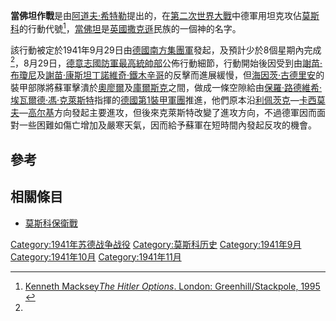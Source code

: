 {{Infobox Military Conflict
|conflict=當弗坦作戰
|image=
|caption=
|partof=[[第二次世界大戰|第二次世界大戰]][[德蘇戰爭|德蘇戰爭]]
|date=1941年9月至11月
|place=[[蘇聯|蘇聯]][[莫斯科|莫斯科]]外圍
|result=暫時撤退，蘇聯隨後獲勝
|combatant1=[[File:Flag_of_Germany_1933.svg|20px]] [[納粹德國|納粹德國]]
|combatant2={{flagicon|USSR}} [[蘇聯|蘇聯]]
|commander1=[[海因茨·古德里安|海因茨·古德里安]]<br />[[阿爾貝特·凱塞林|阿爾貝特·凱塞林]]<br />[[保羅·路德維希·埃瓦爾德·馮·克萊斯特|保羅·路德維希·埃瓦爾德·馮·克萊斯特]]<br />[[埃里希·赫普納|埃里希·赫普納]]<br />[[馬克西米連·馮·魏克斯|馬克西米連·馮·魏克斯]]
|commander2=[[安德烈·葉廖緬科|安德烈·葉廖緬科]]<br />[[安德烈·弗拉索夫|安德烈·弗拉索夫]]
|strength1=
|strength2=
|casualties1=
|casualties2=
|}}
{{Campaignbox 巴巴羅薩作戰}}
'''當佛坦作戰'''是由[[阿道夫·希特勒|阿道夫·希特勒]]提出的，在[[第二次世界大戰|第二次世界大戰]]中德軍用坦克攻佔[[莫斯科|莫斯科]]的行動代號<ref name="Macksey">[[Kenneth_Macksey|Kenneth Macksey]][http://militera.lib.ru/research/macksey/04.html ''The Hitler Options''. London: Greenhill/Stackpole, 1995] {{Wayback|url=http://militera.lib.ru/research/macksey/04.html |date=20080224101725 }}</ref>，[[當佛坦|當佛坦]]是[[英國|英國]][[撒克遜|撒克遜]]民族的一個神的名字。

該行動被定於1941年9月29日由[[德國南方集團軍|德國南方集團軍]]發起，及預計少於8個星期內完成<ref name="Macksey"/>，8月29日，[[陸軍總司令部_(德國國防軍)|德意志國防軍最高統帥部]]公佈行動細節，行動開始後因受到由[[謝苗·布瓊尼|謝苗·布瓊尼]]及[[謝苗·康斯坦丁諾維奇·鐵木辛哥|謝苗·康斯坦丁諾維奇·鐵木辛哥]]的反擊而進展緩慢，但[[海因茨·古德里安|海因茨·古德里安]]的裝甲部隊將蘇軍擊潰於[[奧廖爾|奧廖爾]]及[[庫爾斯克|庫爾斯克]]之間，做成一條空隙給由[[保羅·路德維希·埃瓦爾德·馮·克萊斯特|保羅·路德維希·埃瓦爾德·馮·克萊斯特]]指揮的[[德國第1裝甲軍團|德國第1裝甲軍團]]推進，他們原本沿[[利佩茨克|利佩茨克]]—[[卡西莫夫|卡西莫夫]]—[[下诺夫哥罗德|高尔基]]方向發起主要進攻，但後來克萊斯特改變了進攻方向，不過德軍因而面對一些困難如傷亡增加及嚴寒天氣，因而給予蘇軍在短時間內發起反攻的機會。

==參考==
<div style="font-size:smaller;"><references /></div>

==相關條目==
*[[莫斯科保衛戰|莫斯科保衛戰]]

[[Category:1941年苏德战争战役|Category:1941年苏德战争战役]]
[[Category:莫斯科历史|Category:莫斯科历史]]
[[Category:1941年9月|Category:1941年9月]]
[[Category:1941年10月|Category:1941年10月]]
[[Category:1941年11月|Category:1941年11月]]